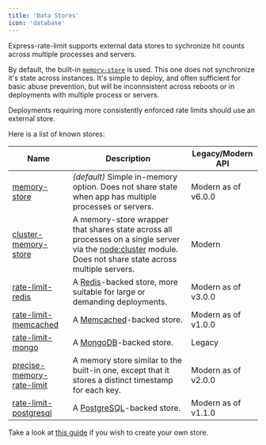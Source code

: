 ```yaml
---
title: 'Data Stores'
icon: 'database'
---
```


Express-rate-limit supports external data stores to sychronize hit counts across multiple processes and servers.

By default, the built-in
[`memory-store`](https://github.com/express-rate-limit/express-rate-limit/blob/main/source/memory-store.ts)
is used. This one does not synchronize it's state across instances. It's simple to deploy, and often sufficient for basic abuse prevention, but will be inconnsistent across reboots or in deployments with multiple process or servers.

Deployments requiring more consistently enforced rate limits should use an external store.

Here is a list of known stores:

| Name                                                                                                      | Description                                                                                                                                   | Legacy/Modern API   |
| --------------------------------------------------------------------------------------------------------- | --------------------------------------------------------------------------------------------------------------------------------------------- | ------------------- |
| [memory-store](https://github.com/express-rate-limit/express-rate-limit/blob/main/source/memory-store.ts) | _(default)_ Simple in-memory option. Does not share state when app has multiple processes or servers.                                         | Modern as of v6.0.0 |
| [cluster-memory-store](https://npm.im/@express-rate-limit/cluster-memory-store)                           | A memory-store wrapper that shares state across all processes on a single server via the [node:cluster](https://nodejs.org/api/cluster.html) module. Does not share state across multiple servers. | Modern              |
| [rate-limit-redis](https://npm.im/rate-limit-redis)                                                       | A [Redis](http://redis.io/)-backed store, more suitable for large or demanding deployments.                                                   | Modern as of v3.0.0 |
| [rate-limit-memcached](https://npmjs.org/package/rate-limit-memcached)                                    | A [Memcached](https://memcached.org/)-backed store.                                                                                           | Modern as of v1.0.0 |
| [rate-limit-mongo](https://www.npm.im/rate-limit-mongo)                                                   | A [MongoDB](https://www.mongodb.com/)-backed store.                                                                                           | Legacy              |
| [precise-memory-rate-limit](https://www.npm.im/precise-memory-rate-limit)                                 | A memory store similar to the built-in one, except that it stores a distinct timestamp for each key.                                          | Modern as of v2.0.0 |
| [rate-limit-postgresql](https://www.npm.im/@acpr/rate-limit-postgresql)                                   | A [PostgreSQL](https://www.postgresql.org/)-backed store.                                                                                     | Modern as of v1.1.0 |

Take a look at [this guide](/guides/creating-a-store) if you wish to create your
own store.
